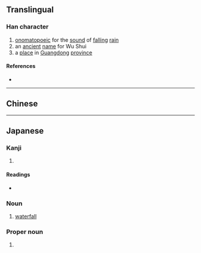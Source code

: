 {{character info/new}}
{{also|瀧|泷}}
==Translingual==
{{Han simplified forms|瀧|滝|泷}}

===Han character===
{{Han char|rn=85|rad=水|as=10|sn=13|four=|canj=EYTU|ids=⿰氵竜}}

# [[onomatopoeic]] for the [[sound]] of [[fall]]ing [[rain]]
# an [[ancient]] [[name]] for Wu Shui
# a [[place]] in [[Guangdong]] [[province]]

====References====
* {{Han ref|kx=0643.241|dkj=18067|dj=1050.230|hdz=31706.020|uh=6EDD|ud=28381}}

----

==Chinese==
{{zh-see|瀧|v}}

----

==Japanese==
{{attn|ja|readings need to be verified}}
===Kanji===
{{ja-kanji|grade=c|rs=水10}}

# {{defn|lang=ja|sort=水10}}

====Readings====
* {{ja-readings|goon=ろう<ろう<!--<ロゥ-->|kanon=ろう<らう<!--<ラゥ-->|kun=たき}}

===Noun===
{{ja-noun|たき|kyu=瀧}}

# [[waterfall]]

===Proper noun===
{{ja-pos|たき|proper}}

# {{surname|lang=ja|sort=たき}}